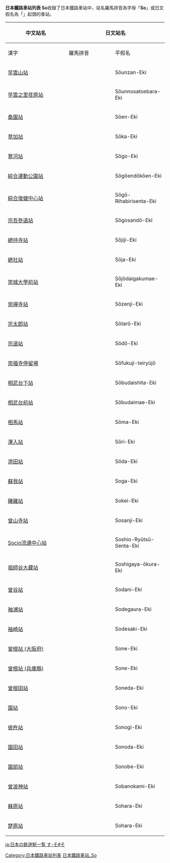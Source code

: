 {{noteTA
|1=zh-tw:車站;zh-cn:站;zh-hk:站;
}}
{{ListTOC Japan Romaji}}
<br>
{{ListTOC Japan Hiragana}}
'''日本鐵路車站列表 So'''收錄了日本鐵路車站中，站名羅馬拼音為字母「'''So'''」或日文假名為「'''{{lang|ja|そ}}'''」起頭的車站。

{| class="wikitable" border="1"
|-
! rowspan="2" width="200"| 中文站名
! colspan="3"| 日文站名
! rowspan="2" width="300"| 所屬業者/路線
|-
! width="150"| 漢字
! width="150"| 羅馬拼音
! width="150"| 平假名
|-
| [[早雲山站|早雲山站]] || {{lang|ja|早雲山駅}} || Sōunzan-Eki || {{lang|ja|そううんざんえき}} || 箱根登山鐵道鋼索線
|-
| [[早雲之里荏原站|早雲之里荏原站]] || {{lang|ja|早雲の里荏原駅}} || Sōunnosatoebara-Eki || {{lang|ja|そううんのさとえばらえき}} || 井原鐵道線
|-
| [[桑園站|桑園站]] || {{lang|ja|桑園駅}} || Sōen-Eki || {{lang|ja|そうえんえき}} || 北海道旅客鐵道函館本線、札沼線
|-
| [[草加站|草加站]] || {{lang|ja|草加駅}} || Sōka-Eki || {{lang|ja|そうかえき}} || 東武伊勢崎線
|-
| [[寒河站|寒河站]] || {{lang|ja|寒河駅}} || Sōgo-Eki || {{lang|ja|そうごえき}} || 西日本旅客鐵道赤穗線
|-
| [[綜合運動公園站|綜合運動公園站]] || {{lang|ja|総合運動公園駅}} || Sōgōendōkōen-Eki || {{lang|ja|そうごううんどうこうえんえき}} || 神戶市營地下鐵西神‧山手線
|-
| [[綜合復健中心站|綜合復健中心站]] || {{lang|ja|総合リハビリセンター駅}} || Sōgō-Rihabirisenta-Eki || {{lang|ja|そうごうリハビリセンターえき}} || 名古屋市營地下鐵名城線
|-
| [[宗吾參道站|宗吾參道站]] || {{lang|ja|宗吾参道駅}} || Sōgosandō-Eki || {{lang|ja|そうごさんどうえき}} || 京成本線
|-
| [[總持寺站|總持寺站]] || {{lang|ja|総持寺駅}} || Sōjiji-Eki || {{lang|ja|そうじじえき}} || 阪急京都本線
|-
| [[總社站|總社站]] || {{lang|ja|総社駅}} || Sōja-Eki || {{lang|ja|そうじゃえき}} || 西日本旅客鐵道伯備線、吉備線、井原鐵道線
|-
| [[崇城大學前站|崇城大學前站]] || {{lang|ja|崇城大学前駅}} || Sōjōdaigakumae-Eki || {{lang|ja|そうじょうだいがくまええき}} || 九州旅客鐵道鹿兒島本線
|-
| [[崇禪寺站|崇禪寺站]] || {{lang|ja|崇禅寺駅}} || Sōzenji-Eki || {{lang|ja|そうぜんじえき}} || 阪急京都本線
|-
| [[宗太郎站|宗太郎站]] || {{lang|ja|宗太郎駅}} || Sōtarō-Eki || {{lang|ja|そうたろうえき}} || 九州旅客鐵道日豐本線
|-
| [[宗道站|宗道站]] || {{lang|ja|宗道駅}} || Sōdō-Eki || {{lang|ja|そうどうえき}} || 關東鐵道常總線
|-
| [[崇福寺停留場|崇福寺停留場]] || {{lang|ja|崇福寺停留場}} || Sōfukuji-teiryūjō || {{lang|ja|そうふくじていりゅうじょう}} || 長崎電氣鐵道1,4系統
|-
| [[相武台下站|相武台下站]] || {{lang|ja|相武台下駅}} || Sōbudaishita-Eki || {{lang|ja|そうぶだいしたえき}} || 東日本旅客鐵道相模線
|-
| [[相武台前站|相武台前站]] || {{lang|ja|相武台前駅}} || Sōbudaimae-Eki || {{lang|ja|そうぶだいまええき}} || 小田急小田原線
|-
| [[相馬站|相馬站]] || {{lang|ja|相馬駅}} || Sōma-Eki || {{lang|ja|そうまえき}} || 東日本旅客鐵道常磐線
|-
| [[澤入站|澤入站]] || {{lang|ja|沢入駅}} || Sōri-Eki || {{lang|ja|そうりえき}} || 渡瀨溪谷鐵道線
|-
| [[添田站|添田站]] || {{lang|ja|添田駅}} || Sōda-Eki || {{lang|ja|そえだえき}} || 九州旅客鐵道日田彥山線
|-
| [[蘇我站|蘇我站]] || {{lang|ja|蘇我駅}} || Soga-Eki || {{lang|ja|そがえき}} || 東日本旅客鐵道外房線、內房線、京葉線
|-
| [[磯雞站|磯雞站]] || {{lang|ja|磯鶏駅}} || Sokei-Eki || {{lang|ja|そけいえき}} || 三陸鐵道谷灣線
|-
| [[曾山寺站|曾山寺站]] || {{lang|ja|曽山寺駅}} || Sosanji-Eki || {{lang|ja|そさんじえき}} ||  九州旅客鐵道日南線
|-
| [[Socio流通中心站|Socio流通中心站]] || {{lang|ja|ソシオ流通センター駅}} || Soshio-Ryūtsū-Senta-Eki || {{lang|ja|ソシオりゅうつうセンターえき}} || 秩父本線
|-
| [[祖師谷大藏站|祖師谷大藏站]] || {{lang|ja|祖師ヶ谷大蔵駅}} || Soshigaya-ōkura-Eki || {{lang|ja|そしがやおおくらえき}} || 小田急小田原線
|-
| [[曾谷站|曾谷站]] || {{lang|ja|曽谷駅}} || Sodani-Eki || {{lang|ja|そだにえき}} || 北陸鐵道石川線
|-
| [[袖浦站|袖浦站]] || {{lang|ja|袖ケ浦駅}} || Sodegaura-Eki || {{lang|ja|そでがうらえき}} || 東日本旅客鐵道內房線
|-
| [[袖崎站|袖崎站]] || {{lang|ja|袖崎駅}} || Sodesaki-Eki || {{lang|ja|そでさきえき}} || 東日本旅客鐵道奧羽本線
|-
| [[曾根站_(大阪府)|曾根站 (大阪府)]] || {{lang|ja|曽根駅}} || Sone-Eki || {{lang|ja|そねえき}} || 阪急寶塚本線
|-
| [[曾根站_(兵庫縣)|曾根站 (兵庫縣)]] || {{lang|ja|曽根駅}} || Sone-Eki || {{lang|ja|そねえき}} || 西日本旅客鐵道山陽本線
|-
| [[曾根田站|曾根田站]] || {{lang|ja|曽根田駅}} || Soneda-Eki || {{lang|ja|そねだえき}} || 福島交通飯坂線
|-
| [[園站|園站]] || {{lang|ja|園駅}} || Sono-Eki || {{lang|ja|そのえき}} || 一畑電車北松江線
|-
| [[彼杵站|彼杵站]] || {{lang|ja|彼杵駅}} || Sonogi-Eki || {{lang|ja|そのぎえき}} || 九州旅客鐵道大村線
|-
| [[園田站|園田站]] || {{lang|ja|園田駅}} || Sonoda-Eki || {{lang|ja|そのだえき}} || 阪急神戶本線
|-
| [[園部站|園部站]] || {{lang|ja|園部駅}} || Sonobe-Eki || {{lang|ja|そのべえき}} || 西日本旅客鐵道山陰本線
|-
| [[曾波神站|曾波神站]] || {{lang|ja|曽波神駅}} || Sobanokami-Eki || {{lang|ja|そばのかみえき}} || 東日本旅客鐵道石卷線
|-
| [[蘇原站|蘇原站]] || {{lang|ja|蘇原駅}} || Sohara-Eki || {{lang|ja|そはらえき}} || 東海旅客鐵道高山本線
|-
| [[楚原站|楚原站]] || {{lang|ja|楚原駅}} || Sohara-Eki || {{lang|ja|そはらえき}} || 三岐鐵道北勢線
|}
[[Category:日本鐵路車站列表|Category:日本鐵路車站列表]]
[[Category:日本鐵路車站_So|]]

[[ja:日本の鉄道駅一覧_す-そ#そ|ja:日本の鉄道駅一覧 す-そ#そ]]